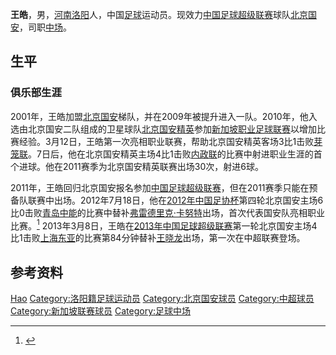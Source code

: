 {{Otheruses|王皓}}
{{Infobox football biography
| name= 王皓
| birth_date  = {{Birth date and age|1989|2|18}}
| cityofbirth = [[河南省|河南省]][[洛阳市|洛阳市]]
| countryofbirth = {{CHN-1949}}
| height = {{height|m=1.77}}
| position = [[中场|中场]]
| currentclub = [[北京国安足球俱乐部|北京国安]]
| clubnumber = 26
| youthyears1= 2001-2009
| youthclubs1= [[北京国安足球俱乐部|北京国安]]
| years1= 2009-2015
| clubs1= [[北京国安足球俱乐部|北京国安]]
| years2= 2010
| clubs2= → [[北京国安足球俱乐部|北京国安精英]] (租借)
| caps1= 18  | goals1 = 2
| caps2= 30 | goals2 = 6
| nationalyears1= 
| nationalteam1= 
| nationalcaps1=  | nationalgoals1 = 
| pcupdate = 2016年1月25日
| ntupdate = 
}}

'''王皓'''{{BD|1989年|2月18日|||Wang, Hao}}，男，[[河南|河南]][[洛阳|洛阳]]人，中国[[足球|足球]]运动员。现效力[[中国足球超级联赛|中国足球超级联赛]]球队[[北京国安足球俱乐部|北京国安]]，司职[[中场|中场]]。

== 生平 ==
=== 俱乐部生涯 ===
2001年，王皓加盟[[北京国安足球俱乐部|北京国安]]梯队，并在2009年被提升进入一队。2010年，他入选由北京国安二队组成的卫星球队[[北京国安足球俱乐部|北京国安精英]]参加[[新加坡职业足球联赛|新加坡职业足球联赛]]以增加比赛经验。3月12日，王皓第一次亮相职业联赛，帮助北京国安精英客场3比1击败[[芽籠國際足球會|芽笼联]]。7日后，他在北京国安精英主场4比1击败[[内政联足球俱乐部|内政联]]的比赛中射进职业生涯的首个进球。他在2011赛季为北京国安精英联赛出场30次，射进6球。

2011年，王皓回归北京国安报名参加[[中国足球超级联赛|中国足球超级联赛]]，但在2011赛季只能在预备队联赛中出场。2012年7月18日，他在[[2012年中国足协杯|2012年中国足协杯]]第四轮北京国安主场6比0击败[[青岛中能足球俱乐部|青岛中能]]的比赛中替补[[弗雷德里克·卡努特|弗雷德里克·卡努特]]出场，首次代表国安队亮相职业比赛。<ref>{{Cite web |url=http://sports.sina.com.cn/j/2012-07-18/21206139265.shtml |title=足协杯-卡努特王晓龙2球格隆倒勾 国安6-0胜青岛 |accessdate=2013-03-28 |archive-date=2017-11-04 |archive-url=https://web.archive.org/web/20171104045525/http://sports.sina.com.cn/j/2012-07-18/21206139265.shtml |dead-url=no }}</ref> 2013年3月8日，王皓在[[2013年中国足球超级联赛|2013年中国足球超级联赛]]第一轮北京国安主场4比1击败[[上海东亚足球俱乐部|上海东亚]]的比赛第84分钟替补[[王晓龙|王晓龙]]出场，第一次在中超联赛登场。

== 参考资料 ==
{{reflist}}

{{2012年中超分类名单北京}}
{{2013年中超分类名单北京}}
{{2014年中超分类名单北京}}
{{2015年中超分类名单北京}}

{{Authority control}}
{{DEFAULTSORT:Wang, Hao}}
[[Category:王姓|Hao]]
[[Category:洛阳籍足球运动员|Category:洛阳籍足球运动员]]
[[Category:北京国安球员|Category:北京国安球员]]
[[Category:中超球员|Category:中超球员]]
[[Category:新加坡联赛球员|Category:新加坡联赛球员]]
[[Category:足球中场|Category:足球中场]]